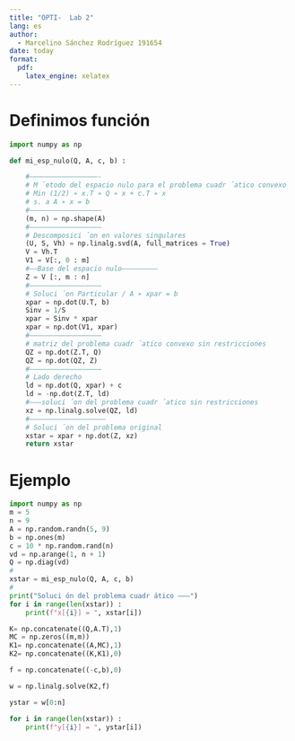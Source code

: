 ```yaml
---
title: "OPTI-  Lab 2"
lang: es
author: 
  - Marcelino Sánchez Rodríguez 191654
date: today
format:
  pdf:
    latex_engine: xelatex
---
```

# Definimos función
```python
import numpy as np

def mi_esp_nulo(Q, A, c, b) :

    #—————————————————-
    # M ́etodo del espacio nulo para el problema cuadr ́atico convexo
    # Min (1/2) ∗ x.T ∗ Q ∗ x + c.T ∗ x
    # s. a A ∗ x = b
    #—————————————————–
    (m, n) = np.shape(A)
    #——————————————————
    # Descomposici ́on en valores singulares
    (U, S, Vh) = np.linalg.svd(A, full_matrices = True)
    V = Vh.T
    V1 = V[:, 0 : m]
    #——Base del espacio nulo————————–
    Z = V [:, m : n]
    #—————————————————–
    # Soluci ́on Particular / A ∗ xpar = b
    xpar = np.dot(U.T, b)
    Sinv = 1/S
    xpar = Sinv * xpar
    xpar = np.dot(V1, xpar)
    #—————————————————–
    # matriz del problema cuadr ́atico convexo sin restricciones
    QZ = np.dot(Z.T, Q)
    QZ = np.dot(QZ, Z)
    #——————————————————
    # Lado derecho
    ld = np.dot(Q, xpar) + c
    ld = -np.dot(Z.T, ld)
    #———soluci ́on del problema cuadr ́atico sin restricciones
    xz = np.linalg.solve(QZ, ld)
    #——————————————————–
    # Soluci ́on del problema original
    xstar = xpar + np.dot(Z, xz)
    return xstar
```

# Ejemplo
```python
import numpy as np
m = 5
n = 9
A = np.random.randn(5, 9)
b = np.ones(m)
c = 10 * np.random.rand(n)
vd = np.arange(1, n + 1)
Q = np.diag(vd)
#
xstar = mi_esp_nulo(Q, A, c, b)
#
print("Soluci ́on del problema cuadr ́atico ——–")
for i in range(len(xstar)) :
    print(f"x[{i}] = ", xstar[i])

```

```python
K= np.concatenate((Q,A.T),1)
MC = np.zeros((m,m))
K1= np.concatenate((A,MC),1)
K2= np.concatenate((K,K1),0)

f = np.concatenate((-c,b),0)

w = np.linalg.solve(K2,f)

ystar = w[0:n]

for i in range(len(xstar)) :
    print(f"y[{i}] = ", ystar[i])
```

